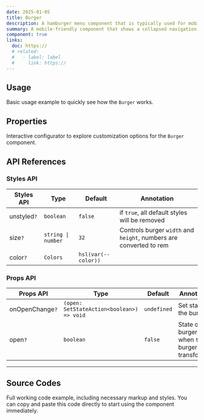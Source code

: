 ```yaml
---
date: 2025-01-05
title: Burger
description: A hamburger menu component that is typically used for mobile or collapsed navigation. It toggles the visibility of a menu.
summary: A mobile-friendly component that shows a collapsed navigation menu, often used for responsive design.
component: true
links:
  doc: https://
  # related:
  #   - label: label
  #     link: https://
---
```


## Usage

Basic usage example to quickly see how the `Burger` works.

<BurgerDemosUsage />

## Properties

Interactive configurator to explore customization options for the `Burger` component.

<BurgerDemosConfigurator />

## API References

### Styles API

| Styles API  | Type               | Default             | Annotation                                                         |
| ----------- | ------------------ | ------------------- | ------------------------------------------------------------------ |
| unstyled`?` | `boolean`          | `false`             | if `true`, all default styles will be removed                      |
| size`?`     | `string \| number` | `32`                | Controls burger `width` and `height`, numbers are converted to rem |
| color`?`    | `Colors`           | `hsl(var(--color))` |                                                                    |

### Props API

| Props API       | Type                                      | Default     | Annotation                                             |
| --------------- | ----------------------------------------- | ----------- | ------------------------------------------------------ |
| onOpenChange`?` | `(open: SetStateAction<boolean>) => void` | `undefined` | Set state of the burger                                |
| open`?`         | `boolean`                                 | `false`     | State of the burger, when `true` burger is transformed |

---

## Source Codes

Full working code example, including necessary markup and styles.
You can copy and paste this code directly to start using the component immediately.

<SourceCodes name="burger" />
